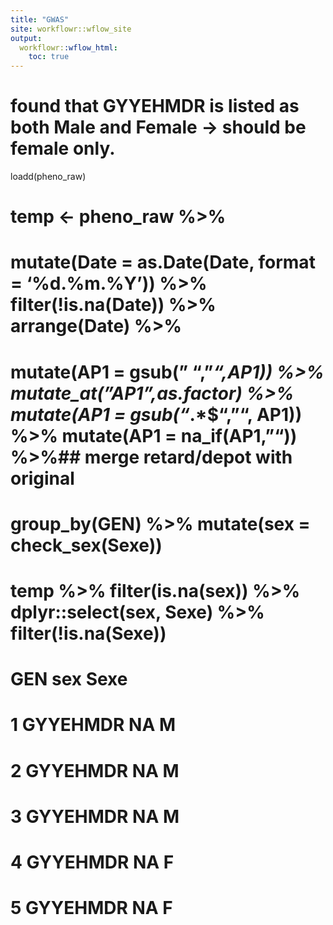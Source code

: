 ```yaml
---
title: "GWAS"
site: workflowr::wflow_site
output:
  workflowr::wflow_html:
    toc: true
---
```


# found that GYYEHMDR is listed as both Male and Female -> should be female only.

loadd(pheno_raw)

# temp <-   pheno_raw %>%
#     mutate(Date = as.Date(Date, format = '%d.%m.%Y'))  %>% filter(!is.na(Date)) %>% arrange(Date)  %>%
#     mutate(AP1 = gsub(" ", "_",AP1)) %>% mutate_at("AP1",as.factor) %>% mutate(AP1 = gsub("_.*$","", AP1)) %>% mutate(AP1 = na_if(AP1, "")) %>%## merge retard/depot with original
#     group_by(GEN) %>%  mutate(sex = check_sex(Sexe))
# temp %>% filter(is.na(sex)) %>% dplyr::select(sex, Sexe) %>% filter(!is.na(Sexe))
#
# GEN      sex   Sexe
#   <chr>    <chr> <chr>
# 1 GYYEHMDR NA    M
# 2 GYYEHMDR NA    M
# 3 GYYEHMDR NA    M
# 4 GYYEHMDR NA    F
# 5 GYYEHMDR NA    F
